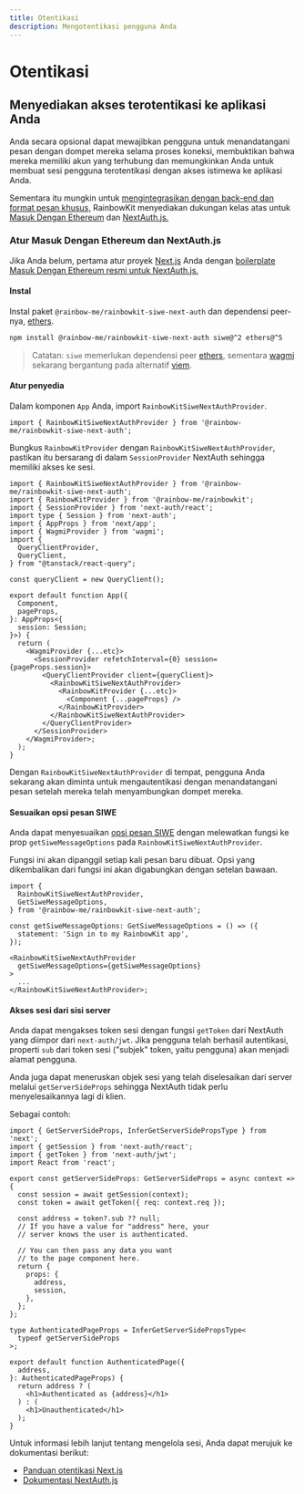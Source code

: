 ```yaml
---
title: Otentikasi
description: Mengotentikasi pengguna Anda
---
```


# Otentikasi

## Menyediakan akses terotentikasi ke aplikasi Anda

Anda secara opsional dapat mewajibkan pengguna untuk menandatangani pesan dengan dompet mereka selama proses koneksi, membuktikan bahwa mereka memiliki akun yang terhubung dan memungkinkan Anda untuk membuat sesi pengguna terotentikasi dengan akses istimewa ke aplikasi Anda.

Sementara itu mungkin untuk [mengintegrasikan dengan back-end dan format pesan khusus,](/docs/custom-authentication) RainbowKit menyediakan dukungan kelas atas untuk [Masuk Dengan Ethereum](https://login.xyz) dan [NextAuth.js.](https://next-auth.js.org)

### Atur Masuk Dengan Ethereum dan NextAuth.js

Jika Anda belum, pertama atur proyek [Next.js](https://nextjs.org) Anda dengan [boilerplate Masuk Dengan Ethereum resmi untuk NextAuth.js.](https://docs.login.xyz/integrations/nextauth.js)

#### Instal

Instal paket `@rainbow-me/rainbowkit-siwe-next-auth` dan dependensi peer-nya, [ethers](https://docs.ethers.org/v5/).

```bash
npm install @rainbow-me/rainbowkit-siwe-next-auth siwe@^2 ethers@^5
```

> Catatan: `siwe` memerlukan dependensi peer [ethers](https://docs.ethers.org/v5/), sementara [wagmi](https://wagmi.sh/) sekarang bergantung pada alternatif [viem](https://viem.sh).

#### Atur penyedia

Dalam komponen `App` Anda, import `RainbowKitSiweNextAuthProvider`.

```tsx
import { RainbowKitSiweNextAuthProvider } from '@rainbow-me/rainbowkit-siwe-next-auth';
```

Bungkus `RainbowKitProvider` dengan `RainbowKitSiweNextAuthProvider`, pastikan itu bersarang di dalam `SessionProvider` NextAuth sehingga memiliki akses ke sesi.

```tsx
import { RainbowKitSiweNextAuthProvider } from '@rainbow-me/rainbowkit-siwe-next-auth';
import { RainbowKitProvider } from '@rainbow-me/rainbowkit';
import { SessionProvider } from 'next-auth/react';
import type { Session } from 'next-auth';
import { AppProps } from 'next/app';
import { WagmiProvider } from 'wagmi';
import {
  QueryClientProvider,
  QueryClient,
} from "@tanstack/react-query";

const queryClient = new QueryClient();

export default function App({
  Component,
  pageProps,
}: AppProps<{
  session: Session;
}>) {
  return (
    <WagmiProvider {...etc}>
      <SessionProvider refetchInterval={0} session={pageProps.session}>
        <QueryClientProvider client={queryClient}>
          <RainbowKitSiweNextAuthProvider>
            <RainbowKitProvider {...etc}>
              <Component {...pageProps} />
            </RainbowKitProvider>
          </RainbowKitSiweNextAuthProvider>
        </QueryClientProvider>
      </SessionProvider>
    </WagmiProvider>;
  );
}
```

Dengan `RainbowKitSiweNextAuthProvider` di tempat, pengguna Anda sekarang akan diminta untuk mengautentikasi dengan menandatangani pesan setelah mereka telah menyambungkan dompet mereka.

#### Sesuaikan opsi pesan SIWE

Anda dapat menyesuaikan [opsi pesan SIWE](https://github.com/spruceid/siwe/blob/v1.1.6/packages/siwe/lib/client.ts#L29) dengan melewatkan fungsi ke prop `getSiweMessageOptions` pada `RainbowKitSiweNextAuthProvider`.

Fungsi ini akan dipanggil setiap kali pesan baru dibuat. Opsi yang dikembalikan dari fungsi ini akan digabungkan dengan setelan bawaan.

```tsx
import {
  RainbowKitSiweNextAuthProvider,
  GetSiweMessageOptions,
} from '@rainbow-me/rainbowkit-siwe-next-auth';

const getSiweMessageOptions: GetSiweMessageOptions = () => ({
  statement: 'Sign in to my RainbowKit app',
});

<RainbowKitSiweNextAuthProvider
  getSiweMessageOptions={getSiweMessageOptions}
>
  ...
</RainbowKitSiweNextAuthProvider>;
```

#### Akses sesi dari sisi server

Anda dapat mengakses token sesi dengan fungsi `getToken` dari NextAuth yang diimpor dari `next-auth/jwt`. Jika pengguna telah berhasil autentikasi, properti `sub` dari token sesi ("subjek" token, yaitu pengguna) akan menjadi alamat pengguna.

Anda juga dapat meneruskan objek sesi yang telah diselesaikan dari server melalui `getServerSideProps` sehingga NextAuth tidak perlu menyelesaikannya lagi di klien.

Sebagai contoh:

```tsx
import { GetServerSideProps, InferGetServerSidePropsType } from 'next';
import { getSession } from 'next-auth/react';
import { getToken } from 'next-auth/jwt';
import React from 'react';

export const getServerSideProps: GetServerSideProps = async context => {
  const session = await getSession(context);
  const token = await getToken({ req: context.req });

  const address = token?.sub ?? null;
  // If you have a value for "address" here, your
  // server knows the user is authenticated.

  // You can then pass any data you want
  // to the page component here.
  return {
    props: {
      address,
      session,
    },
  };
};

type AuthenticatedPageProps = InferGetServerSidePropsType<
  typeof getServerSideProps
>;

export default function AuthenticatedPage({
  address,
}: AuthenticatedPageProps) {
  return address ? (
    <h1>Authenticated as {address}</h1>
  ) : (
    <h1>Unauthenticated</h1>
  );
}
```

Untuk informasi lebih lanjut tentang mengelola sesi, Anda dapat merujuk ke dokumentasi berikut:

- [Panduan otentikasi Next.js](https://nextjs.org/docs/authentication)
- [Dokumentasi NextAuth.js](https://next-auth.js.org)
